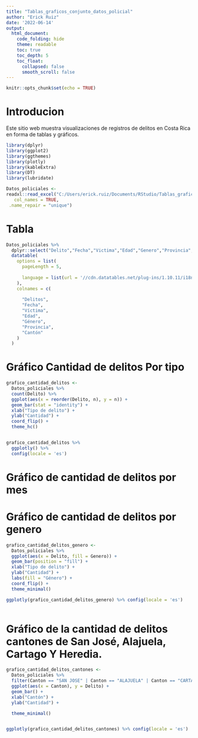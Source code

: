 ---
title: "Tablas_graficos_conjunto_datos_policial"
author: "Erick Ruiz"
date: '2022-06-14'
output:
  html_document:
    code_folding: hide
    theme: readable
    toc: true
    toc_depth: 5
    toc_float:
      collapsed: false
      smooth_scroll: false
---

```{r setup, include=FALSE}
knitr::opts_chunk$set(echo = TRUE)
```

# Introducion 

Este sitio web muestra visualizaciones de registros de delitos en Costa Rica en forma de tablas y gráficos.

```{r carga_paquetes, message=FALSE}
library(dplyr) 
library(ggplot2) 
library(ggthemes) 
library(plotly) 
library(kableExtra) 
library(DT) 
library(lubridate)
```

```{r carga_datos, message=FALSE}
Datos_policiales <-
readxl::read_excel("C:/Users/erick.ruiz/Documents/RStudio/Tablas_graficos_conjunto_datos_policial/estadisticaspoliciales2021.xls", 
   col_names = TRUE,
 .name_repair = "unique")
```

# Tabla 

```{r Tabla, message=FALSE}
Datos_policiales %>%
  dplyr::select("Delito","Fecha","Victima","Edad","Genero","Provincia","Canton") %>%
  datatable(
    options = list(
      pageLength = 5,
    
      language = list(url = '//cdn.datatables.net/plug-ins/1.10.11/i18n/Spanish.json') 
    ),
    colnames = c(
      
      "Delitos",
      "Fecha",
      "Víctima",
      "Edad",
      "Género",
      "Provincia",
      "Cantón"
    )
  )
```

# Gráfico Cantidad de delitos Por tipo

```{r Grafico_cantidad_delito_tipo, message=FALSE}
grafico_cantidad_delitos <-
  Datos_policiales %>%
  count(Delito) %>% 
  ggplot(aes(x = reorder(Delito, n), y = n)) +
  geom_bar(stat = "identity") +
  xlab("Tipo de delito") +
  ylab("Cantidad") +
  coord_flip() + 
  theme_hc() 


grafico_cantidad_delitos %>%
  ggplotly() %>% 
  config(locale = 'es')
```

# Gráfico de cantidad de delitos por mes 


# Gráfico de cantidad de delitos por genero

```{r Grafico_cantidad_delitos_genero}
grafico_cantidad_delitos_genero <-
  Datos_policiales %>%
  ggplot(aes(x = Delito, fill = Genero)) +
  geom_bar(position = "fill") +
  xlab("Tipo de delito") +
  ylab("Cantidad") +
  labs(fill = "Género") +
  coord_flip() +
  theme_minimal()

ggplotly(grafico_cantidad_delitos_genero) %>% config(locale = 'es')
  


```

# Gráfico  de la cantidad de delitos cantones de San José, Alajuela, Cartago Y Heredia.

```{r Grafico_cantidad_delito_tipo, message=FALSE}
grafico_cantidad_delitos_cantones <-
  Datos_policiales %>%
  filter(Canton == "SAN JOSE" | Canton == "ALAJUELA" | Canton == "CARTAGO"|Canton == "HEREDIA") %>%
  ggplot(aes(x = Canton), y = Delito) +
  geom_bar() +
  xlab("Cantón") +
  ylab("Cantidad") +

  theme_minimal()


ggplotly(grafico_cantidad_delitos_cantones) %>% config(locale = 'es')

  

```
